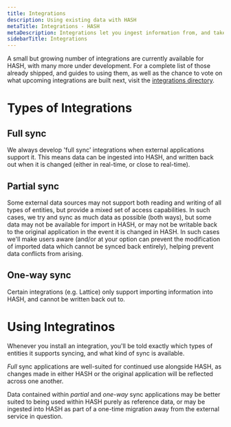 ```yaml
---
title: Integrations
description: Using existing data with HASH
metaTitle: Integrations - HASH
metaDescription: Integrations let you ingest information from, and take actions within, external applications and other systems outside of HASH
sidebarTitle: Integrations
---
```


A small but growing number of integrations are currently available for HASH, with many more under development. For a complete list of those already shipped, and guides to using them, as well as the chance to vote on what upcoming integrations are built next, visit the [integrations directory](https://hash.ai/integrations).

# Types of Integrations

## Full sync

We always develop 'full sync' integrations when external applications support it. This means data can be ingested into HASH, and written back out when it is changed (either in real-time, or close to real-time).

## Partial sync

Some external data sources may not support both reading and writing of all types of entities, but provide a mixed set of access capabilities. In such cases, we try and sync as much data as possible (both ways), but some data may not be available for import in HASH, or may not be writable back to the original application in the event it is changed in HASH. In such cases we'll make users aware (and/or at your option can prevent the modification of imported data which cannot be synced back entirely), helping prevent data conflicts from arising.

## One-way sync

Certain integrations (e.g. Lattice) only support importing information into HASH, and cannot be written back out to.

# Using Integratinos

Whenever you install an integration, you'll be told exactly which types of entities it supports syncing, and what kind of sync is available.

_Full_ sync applications are well-suited for continued use alongside HASH, as changes made in either HASH or the original application will be reflected across one another.

Data contained within _partial_ and _one-way_ sync applications may be better suited to being used within HASH purely as reference data, or may be ingested into HASH as part of a one-time migration away from the external service in question.
